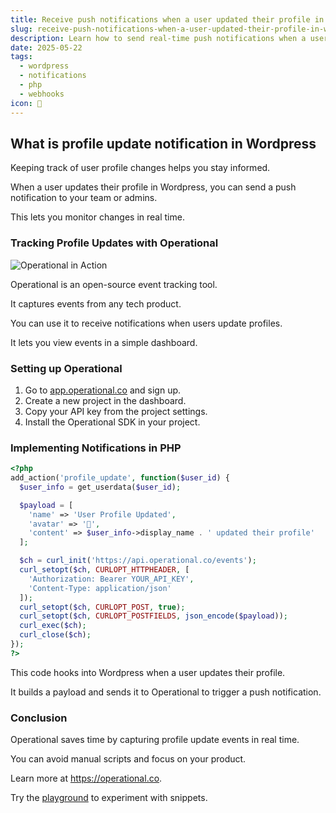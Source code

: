 ```yaml
---
title: Receive push notifications when a user updated their profile in Wordpress
slug: receive-push-notifications-when-a-user-updated-their-profile-in-wordpress
description: Learn how to send real-time push notifications when a user updates their Wordpress profile using Operational.
date: 2025-05-22
tags:
  - wordpress
  - notifications
  - php
  - webhooks
icon: 🔔
---
```


## What is profile update notification in Wordpress

Keeping track of user profile changes helps you stay informed.

When a user updates their profile in Wordpress, you can send a push notification to your team or admins.

This lets you monitor changes in real time.

### Tracking Profile Updates with Operational

![Operational in Action](https://operational.co/images/misc/ops-usage.jpg)

Operational is an open-source event tracking tool.

It captures events from any tech product.

You can use it to receive notifications when users update profiles.

It lets you view events in a simple dashboard.

### Setting up Operational

1. Go to [app.operational.co](https://app.operational.co) and sign up.
2. Create a new project in the dashboard.
3. Copy your API key from the project settings.
4. Install the Operational SDK in your project.

### Implementing Notifications in PHP

```php
<?php
add_action('profile_update', function($user_id) {
  $user_info = get_userdata($user_id);

  $payload = [
    'name' => 'User Profile Updated',
    'avatar' => '🔄',
    'content' => $user_info->display_name . ' updated their profile'
  ];

  $ch = curl_init('https://api.operational.co/events');
  curl_setopt($ch, CURLOPT_HTTPHEADER, [
    'Authorization: Bearer YOUR_API_KEY',
    'Content-Type: application/json'
  ]);
  curl_setopt($ch, CURLOPT_POST, true);
  curl_setopt($ch, CURLOPT_POSTFIELDS, json_encode($payload));
  curl_exec($ch);
  curl_close($ch);
});
?>
```

This code hooks into Wordpress when a user updates their profile.

It builds a payload and sends it to Operational to trigger a push notification.

### Conclusion

Operational saves time by capturing profile update events in real time.

You can avoid manual scripts and focus on your product.

Learn more at https://operational.co.

Try the [playground](https://operational.co/playground) to experiment with snippets.